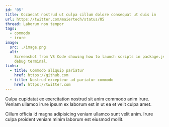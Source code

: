 ```yaml
---
id: '05'
title: Occaecat nostrud ut culpa cillum dolore consequat ut duis in
url: https://twitter.com/maiertech/status/05
thread: Laborum non tempor
tags:
  - commodo
  - irure
image:
  src: ./image.png
  alt:
    Screenshot from VS Code showing how to launch scripts in package.json in a
    debug terminal.
links:
  - title: Commodo aliquip pariatur
    href: https://github.com
  - title: Nostrud excepteur ad pariatur commodo
    href: https://twitter.com
---
```


Culpa cupidatat ex exercitation nostrud sit anim commodo anim irure. Veniam
ullamco irure ipsum ex laborum est in ut ea et velit culpa amet.

Cillum officia id magna adipisicing veniam ullamco sunt velit anim. Irure culpa
proident veniam minim laborum est eiusmod mollit.

